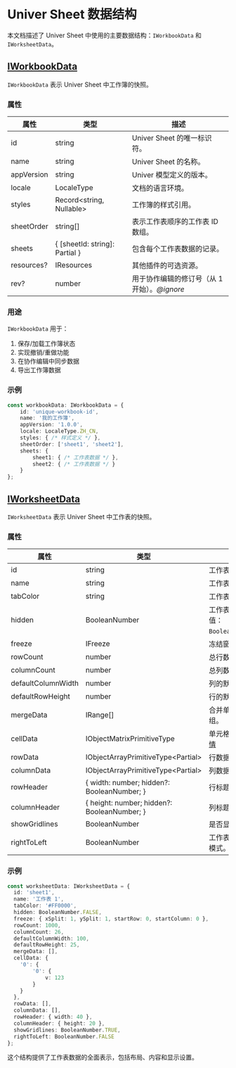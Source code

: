 # Univer Sheet 数据结构

本文档描述了 Univer Sheet 中使用的主要数据结构：`IWorkbookData` 和 `IWorksheetData`。

## [IWorkbookData](/typedoc/@univerjs/core/interfaces/IWorkbookData)

`IWorkbookData` 表示 Univer Sheet 中工作簿的快照。

### 属性

| 属性 | 类型 | 描述 |
|----------|------|-------------|
| id | string | Univer Sheet 的唯一标识符。 |
| name | string | Univer Sheet 的名称。 |
| appVersion | string | Univer 模型定义的版本。 |
| locale | LocaleType | 文档的语言环境。 |
| styles | Record<string, Nullable<IStyleData>> | 工作簿的样式引用。 |
| sheetOrder | string[] | 表示工作表顺序的工作表 ID 数组。 |
| sheets | { [sheetId: string]: Partial<IWorksheetData> } | 包含每个工作表数据的记录。 |
| resources? | IResources | 其他插件的可选资源。 |
| rev? | number | 用于协作编辑的修订号（从 1 开始）。*@ignore* |

### 用途

`IWorkbookData` 用于：

1. 保存/加载工作簿状态
2. 实现撤销/重做功能
3. 在协作编辑中同步数据
4. 导出工作簿数据

### 示例

```typescript
const workbookData: IWorkbookData = {
    id: 'unique-workbook-id',
    name: '我的工作簿',
    appVersion: '1.0.0',
    locale: LocaleType.ZH_CN,
    styles: { /* 样式定义 */ },
    sheetOrder: ['sheet1', 'sheet2'],
    sheets: {
        sheet1: { /* 工作表数据 */ },
        sheet2: { /* 工作表数据 */ }
    }
};
```

## [IWorksheetData](/typedoc/@univerjs/core/interfaces/IWorksheetData)

`IWorksheetData` 表示 Univer Sheet 中工作表的快照。

### 属性

| 属性 | 类型 | 描述 |
|----------|------|-------------|
| id | string | 工作表的唯一标识符。 |
| name | string | 工作表的名称。 |
| tabColor | string | 工作表标签的颜色。 |
| hidden | BooleanNumber | 工作表是否隐藏。默认值：`BooleanNumber.FALSE`。 |
| freeze | IFreeze | 冻结窗格设置。 |
| rowCount | number | 总行数。 |
| columnCount | number | 总列数。 |
| defaultColumnWidth | number | 列的默认宽度。 |
| defaultRowHeight | number | 行的默认高度。 |
| mergeData | IRange[] | 合并单元格范围的数组。 |
| cellData | IObjectMatrixPrimitiveType<ICellData> | 单元格内容的矩阵。[详情](guides/sheet/getting-started/cell-data) |
| rowData | IObjectArrayPrimitiveType<Partial<IRowData>> | 行数据对象的数组。 |
| columnData | IObjectArrayPrimitiveType<Partial<IColumnData>> | 列数据对象的数组。 |
| rowHeader | { width: number; hidden?: BooleanNumber; } | 行标题配置。 |
| columnHeader | { height: number; hidden?: BooleanNumber; } | 列标题配置。 |
| showGridlines | BooleanNumber | 是否显示网格线。 |
| rightToLeft | BooleanNumber | 工作表是否为从右到左模式。 |

### 示例

```typescript
const worksheetData: IWorksheetData = {
  id: 'sheet1',
  name: '工作表 1',
  tabColor: '#FF0000',
  hidden: BooleanNumber.FALSE,
  freeze: { xSplit: 1, ySplit: 1, startRow: 0, startColumn: 0 },
  rowCount: 1000,
  columnCount: 26,
  defaultColumnWidth: 100,
  defaultRowHeight: 25,
  mergeData: [],
  cellData: {
    '0': {
        '0': {
            v: 123
        }
    }
  },
  rowData: [],
  columnData: [],
  rowHeader: { width: 40 },
  columnHeader: { height: 20 },
  showGridlines: BooleanNumber.TRUE,
  rightToLeft: BooleanNumber.FALSE
};
```

这个结构提供了工作表数据的全面表示，包括布局、内容和显示设置。

